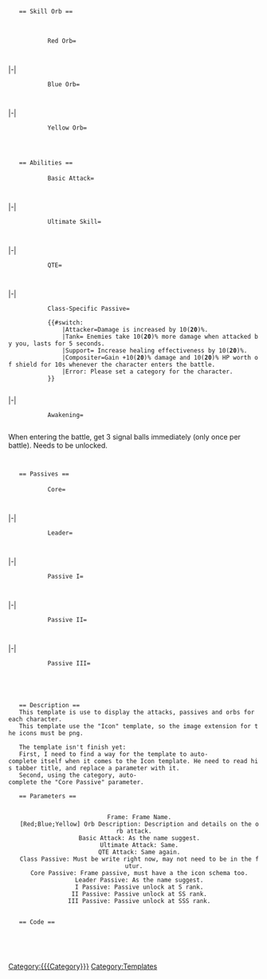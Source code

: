 <includeonly>
    == Skill Orb ==
    <div class="custom-class-1">
        <tabber>
            Red Orb=
            {{icon|Name=Skill_{{{Frame}}}_[Find a way to take the tabber name]|Size=60}}
            {{{Red Orb Description}}}
|-|
            Blue Orb=
            {{icon|Name=Skill_{{{Frame}}}_[Find a way to take the tabber name]|Size=60}}
            {{{Blue Orb Description}}}
|-|
            Yellow Orb=
            {{icon|Name=Skill_{{{Frame}}}_[Find a way to take the tabber name]|Size=60}}
            {{{Yellow Orb Description}}}
        </tabber>

    == Abilities ==
        <tabber>
            Basic Attack=
            {{icon|Name=Skill_{{{Frame}}}_[Find a way to use the tabber name]|Size=60}}
            {{{Basic Attack}}}
|-|
            Ultimate Skill=
            {{icon|Name=Skill_{{{Frame}}}_[Find a way to take the tabber name]|Size=60}}
            {{{Ultimate Attack}}}
|-|
            QTE=
            {{icon|Name=Skill_{{{Frame}}}_[Find a way to take the tabber name]|Size=60}}
            {{{QTE Attack}}}
|-|
            Class-Specific Passive=
            {{icon|Name=Skill_{{{Frame}}}_[Find a way to take the tabber name]|Size=60}}
            {{#switch: [[Category:{{{Category}}}]]
                |Attacker=Damage is increased by 10('''20''')%.
                |Tank= Enemies take 10('''20''')% more damage when attacked by you, lasts for 5 seconds.
                |Support= Increase healing effectiveness by 10('''20''')%.
                |Compositer=Gain +10('''20''')% damage and 10('''20''')% HP worth of shield for 10s whenever the character enters the battle.
                |Error: Please set a category for the character. 
            }}
            <!--Have to find a way to fill it depending of the Category of the character-->
|-|
            Awakening=
            {{icon|Name=Skill_{{{Frame}}}_[Find a way to take the tabber name]|Size=60}}
When entering the battle, get 3 signal balls immediately (only once per battle). Needs to be unlocked.
        </tabber>

    == Passives ==
        <tabber>
            Core=
            {{icon|Name=Skill_{{{Frame}}}_[Find a way to take the tabber name]|Size=60}}
            {{{Core Passive}}}
|-|
            Leader=
            {{icon|Name=Skill_{{{Frame}}}_[Find a way to take the tabber name]|Size=60}}
            {{{Leader Passive}}}
|-|
            Passive I=
            {{icon|Name=Skill_{{{Frame}}}_[Find a way to take the tabber name]|Size=60}}
            {{{I Passive}}}
|-|
            Passive II=
            {{icon|Name=Skill_{{{Frame}}}_[Find a way to take the tabber name]|Size=60}}
            {{{II Passive}}}
|-|
            Passive III=
            {{icon|Name=Skill_{{{Frame}}}_[Find a way to take the tabber name]|Size=60}}
            {{{III Passive}}}
        </tabber>
    </div>
</includeonly>
<noinclude>
    == Description ==
    This template is use to display the attacks, passives and orbs for each character. 
    This template use the "Icon" template, so the image extension for the icons must be png.
    
    The template isn't finish yet:
    First, I need to find a way for the template to auto-complete itself when it comes to the Icon template. He need to read his tabber title, and replace a parameter with it.
    Second, using the category, auto-complete the "Core Passive" parameter.

    == Parameters ==
    <div style="text-align: center;">
    Frame: Frame Name.
    [Red;Blue;Yellow] Orb Description: Description and details on the orb attack.
    Basic Attack: As the name suggest.
    Ultimate Attack: Same.
    QTE Attack: Same again.
    Class Passive: Must be write right now, may not need to be in the futur.
    Core Passive: Frame passive, must have a the icon schema too.
    Leader Passive: As the name suggest.
    I Passive: Passive unlock at S rank.
    II Passive: Passive unlock at SS rank.
    III Passive: Passive unlock at SSS rank.
    </div>
    == Code ==
    <pr>
        {{Character_Skill
            |Frame=
            |-
            |Red Orb Description=
            |Blue Orb Description=
            |Yellow Orb Description=
            |-
            |Basic Attack=
            |Ultimate Attack=
            |QTE Attack=
            |Class Passive= 
                <!--Delete if patch found-->
            |-
            |Core Passive=
            |Leader Passive=
            |I Passive=
            |II Passive=
            |III Passive=
        }}
    </pr>
    [[Category:Templates]]
</noinclude>